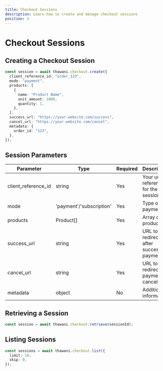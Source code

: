 ```yaml
---
title: Checkout Sessions
description: Learn how to create and manage checkout sessions
position: 2
---
```


# Checkout Sessions

## Creating a Checkout Session

```typescript
const session = await thawani.checkout.create({
  client_reference_id: "order_123",
  mode: "payment",
  products: [
    {
      name: "Product Name",
      unit_amount: 1000,
      quantity: 1,
    },
  ],
  success_url: "https://your-website.com/success",
  cancel_url: "https://your-website.com/cancel",
  metadata: {
    order_id: "123",
  },
});
```

## Session Parameters

| Parameter           | Type                     | Required | Description                              |
| ------------------- | ------------------------ | -------- | ---------------------------------------- |
| client_reference_id | string                   | Yes      | Your unique reference for the session    |
| mode                | 'payment'/'subscription' | Yes      | Type of payment                          |
| products            | Product[]                | Yes      | Array of products                        |
| success_url         | string                   | Yes      | URL to redirect after successful payment |
| cancel_url          | string                   | Yes      | URL to redirect if payment is cancelled  |
| metadata            | object                   | No       | Additional information                   |

## Retrieving a Session

```typescript
const session = await thawani.checkout.retrieve(sessionId);
```

## Listing Sessions

```typescript
const sessions = await thawani.checkout.list({
  limit: 10,
  skip: 0,
});
```
